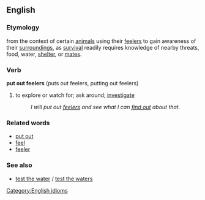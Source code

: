 ==English==

===Etymology===
from the context of certain [[animals]] using their [[feeler]]s to gain awareness of their [[surroundings]], as [[survival]] readily requires knowledge of nearby threats, food, water, [[shelter]], or [[mate]]s.

=== Verb ===
[[Category:English idioms]]
'''put out feelers''' (puts out feelers, putting out feelers)
# to explore or watch for; ask around; [[investigate]]
#: ''I will put out [[feeler]]s and see what I can [[find out]] about that.''

===Related words===
*[[put out]]
*[[feel]]
*[[feeler]]

===See also===
*[[test the water]] / [[test the waters]]